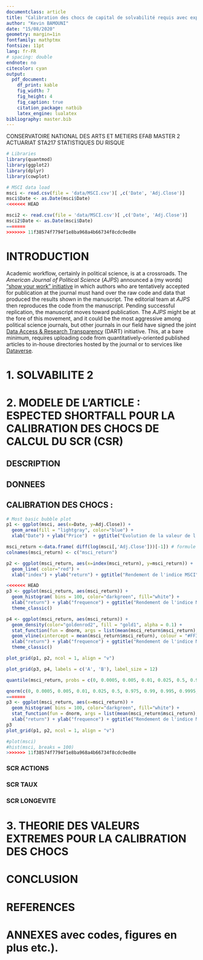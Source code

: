 ```yaml
---
documentclass: article
title: "Calibration des chocs de capital de solvabilité requis avec expected shortfall."
author: "Kevin BAMOUNI"
date: "15/08/2020"
geometry: margin=1in
fontfamily: mathptmx
fontsize: 11pt
lang: fr-FR
# spacing: double
endnote: no
citecolor: cyan
output:
  pdf_document:
    df_print: kable
    fig_width: 7
    fig_height: 4
    fig_caption: true
    citation_package: natbib
    latex_engine: lualatex
bibliography: master.bib
---
```



CONSERVATOIRE NATIONAL DES ARTS ET METIERS
EFAB
MASTER 2 ACTUARIAT
STA217 STATISTIQUES DU RISQUE


```r
# Libraries
library(quantmod)
library(ggplot2)
library(dplyr)
library(cowplot)
```


```r
# MSCI data load
msci <- read.csv(file = 'data/MSCI.csv')[ ,c('Date', 'Adj.Close')]
msci$Date <- as.Date(msci$Date)
<<<<<<< HEAD

msci2 <- read.csv(file = 'data/MSCI.csv')[ ,c('Date', 'Adj.Close')]
msci2$Date <- as.Date(msci$Date)
=======
>>>>>>> 11f38574f7794f1e8ba968a4b66734f8cdc0ed8e
```


# INTRODUCTION

Academic workflow, certainly in political science, is at a crossroads. The *American Journal of Political Science* (*AJPS*) announced a (my words) ["show your work" initiative](http://ajps.org/2015/03/26/the-ajps-replication-policy-innovations-and-revisions/) in which authors who are tentatively accepted for publication at the journal must hand over the raw code and data that produced the results shown in the manuscript. The editorial team at *AJPS* then reproduces the code from the manuscript. Pending successful replication, the manuscript moves toward publication. The *AJPS* might be at the fore of this movement, and it could be the most aggressive among political science journals, but other journals in our field have signed the joint [Data Access & Research Transparency](http://www.dartstatement.org/) (DART) initiative. This, at a bare minimum, requires uploading code from quantitatively-oriented published articles to in-house directories hosted by the journal or to services like [Dataverse](http://dataverse.org/). 

# 1. SOLVABILITE 2


# 2. MODELE DE L'ARTICLE : ESPECTED SHORTFALL POUR LA CALIBRATION DES CHOCS DE CALCUL DU SCR (CSR)


## DESCRIPTION


## DONNEES


## CALIBRATION DES CHOCS :


```r
# Most basic bubble plot
p1 <- ggplot(msci, aes(x=Date, y=Adj.Close)) +
  geom_area(fill = "lightgray", color="blue") + 
  xlab("Date") + ylab("Price")  + ggtitle("Evolution de la valeur de l'indice MSCI") + theme_classic()

msci_return <-data.frame( diff(log(msci[,'Adj.Close']))[-1]) # formule de calcul : log[Pt] - log[P(t-1)]
colnames(msci_return) <- c("msci_return")

p2 <- ggplot(msci_return, aes(x=index(msci_return), y=msci_return)) +
  geom_line( color="red") + 
  xlab("index") + ylab("return") + ggtitle("Rendement de l'indice MSCI") + theme_classic()

<<<<<<< HEAD
p3 <- ggplot(msci_return, aes(msci_return)) +
  geom_histogram( bins = 100, color="darkgreen", fill="white") +
  xlab("return") + ylab("frequence") + ggtitle("Rendement de l'indice MSCI") +
  theme_classic()

p4 <- ggplot(msci_return, aes(msci_return)) +
  geom_density(color="goldenrod2", fill = "gold1", alpha = 0.1) +
  stat_function(fun = dnorm, args = list(mean(msci_return$msci_return), sd(msci_return$msci_return)), color = "red") +
  geom_vline(xintercept = mean(msci_return$msci_return), colour = "#FF3721", linetype = "dashed") +
  xlab("return") + ylab("frequence") + ggtitle("Rendement de l'indice MSCI") +
  theme_classic()

plot_grid(p1, p2, ncol = 1, align = "v")

plot_grid(p3, p4, labels = c('A', 'B'), label_size = 12)

```



```r
quantile(msci_return, probs = c(0, 0.0005, 0.005, 0.01, 0.025, 0.5, 0.975, 0.99, 0.995, 0.9995, 1), na.rm = TRUE, names = TRUE, type = 1)
```
```r
qnorm(c(0, 0.0005, 0.005, 0.01, 0.025, 0.5, 0.975, 0.99, 0.995, 0.9995, 1),mean=mean(msci_return$msci_return),sd=sd(msci_return$msci_return))
=======
p3 <- ggplot(msci_return, aes(x=msci_return)) +
  geom_histogram( bins = 100, color="darkgreen", fill="white") +
  stat_function(fun = dnorm, args = list(mean(msci_return$msci_return), sd(msci_return$msci_return))) + 
  xlab("return") + ylab("frequence") + ggtitle("Rendement de l'indice MSCI") + theme_classic()
p3
plot_grid(p1, p2, ncol = 1, align = "v")

```


```r
#plot(msci)
#hist(msci, breaks = 100)
>>>>>>> 11f38574f7794f1e8ba968a4b66734f8cdc0ed8e
```



### SCR ACTIONS


### SCR TAUX


### SCR LONGEVITE


# 3. THEORIE DES VALEURS EXTREMES POUR LA CALIBRATION DES CHOCS


# CONCLUSION


# REFERENCES 


# ANNEXES  avec codes, figures en plus etc.).


